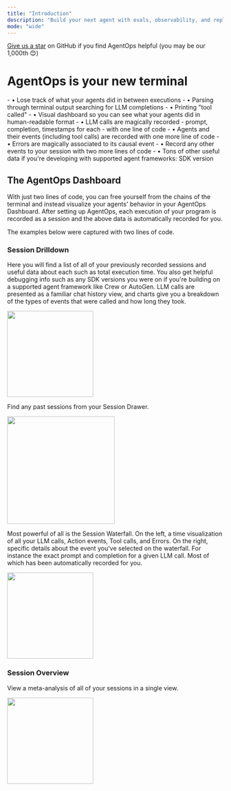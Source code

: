 ```yaml
---
title: "Introduction"
description: "Build your next agent with evals, observability, and replays"
mode: "wide"
---
```


<Check>[Give us a star](https://github.com/AgentOps-AI/agentops) on GitHub if you find AgentOps helpful (you may be our 1,000th 😊)</Check>

# AgentOps is your new terminal

<Card title="Terminals suck" icon="trash" iconType="solid" color="#CC0000">
	- • Lose track of what your agents did in between executions
	- • Parsing through terminal output searching for LLM completions
	- • Printing "tool called"
</Card>
<Card title="AgentOps doesn't" icon="face-smile-halo" iconType="duotone" color="#00CC00">
	- • Visual dashboard so you can see what your agents did in human-readable format
	- • LLM calls are magically recorded - prompt, completion, timestamps for each - with one line of code
	- • Agents and their events (including tool calls) are recorded with one more line of code
	- • Errors are magically associated to its causal event
	- • Record any other events to your session with two more lines of code
	- • Tons of other useful data if you're developing with supported agent frameworks: SDK version
</Card>

## The AgentOps Dashboard

With just two lines of code, you can free yourself from the chains of the terminal and instead visualize your agents' behavior
in your AgentOps Dashboard. After setting up AgentOps, each execution of your program is recorded as a session and the above
data is automatically recorded for you.

The examples below were captured with two lines of code.

### Session Drilldown
Here you will find a list of all of your previously recorded sessions and useful data about each such as total execution time.
You also get helpful debugging info such as any SDK versions you were on if you're building on a supported agent framework like Crew or AutoGen.
LLM calls are presented as a familiar chat history view, and charts give you a breakdown of the types of events that were called and how long they took.

<Frame type="glass" caption="Session Summary">
  <img height="200" src="/images/session-summary.gif" />
</Frame>

Find any past sessions from your Session Drawer.
<Frame type="glass" caption="Session Drawer">
  <img height="250" src="/images/session-drawer.gif" />
</Frame>

Most powerful of all is the Session Waterfall. On the left, a time visualization of all your LLM calls, Action events, Tool calls, and Errors.
On the right, specific details about the event you've selected on the waterfall. For instance the exact prompt and completion for a given LLM call.
Most of which has been automatically recorded for you.

<Frame type="glass" caption="Session Waterfall">
  <img height="200" src="/images/session-waterfall.gif" />
</Frame>


### Session Overview
View a meta-analysis of all of your sessions in a single view.
<Frame type="glass" caption="Session Overview">
  <img height="200" src="/images/overview.gif" />
</Frame>

